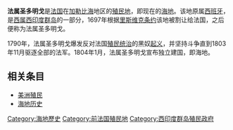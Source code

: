 {{noteTA
|1=zh-hans:圣多明各; zh-hant:聖多明哥;
}}
{{Infobox Former Country
|native_name  = Saint-Domingue
|conventional_long_name = 圣多明戈
|common_name  = Saint-Domingue
|chinese_name = 圣多明各
|continent    = North America
|region       = 加勒比海
|status       = [[新法兰西|新法兰西]]区域
|empire       = 法国
|government_type  = 君主制
|event_start  = 成立
|year_start   = 1625年
|event2       = [[里斯维克条约|里斯维克条约]]
|date_event2  = 1697年
|date_start   = 
|year_end     = 1804年
|date_end     = 1月1日
|event_end    = [[海地革命|独立]]
|p1           = 圣多明各将军
|flag_p1      = Flag_of_New_Spain.svg
|s1           = 海地帝国 (1804年-1806年)
|flag_s1      = Flag of Haiti 1964 (civil).svg
|image_flag   = Royal Standard of King Louis XIV.svg
|flag         = 
|image_coat  = Grand Royal Coat of Arms of France & Navarre.svg
|image_map    = LocationHaiti.svg
|national_anthem = 
|capital      = [[海地角|海地角]]¹
|common_languages = [[法语|法语]]
|leader1      = 参见[[法国君主列表|法国君主列表]]
|title_leader = [[法国君主列表|国王]]
|currency     = [[海地里弗尔|海地里弗尔]]
|stat_area1   = 21550
|footnotes    =  ¹ 1770年海地首都迁移到[[太子港|太子港]]，即今天的海地首都.
}}

'''法属圣多明戈'''是[[法国|法国]]在[[加勒比海|加勒比海]]地区的[[殖民地|殖民地]]，即现在的[[海地|海地]]。该地原属[[西班牙|西班牙]]，是[[西属西印度群岛|西属西印度群岛]]的一部分，1697年根据[[里斯维克条约|里斯维克条约]]该地被割让给法国，之后便称为法属圣多明戈。

1790年，法属圣多明戈爆发反对法国[[殖民统治|殖民统治]]的黑奴[[海地革命|起义]]，并坚持斗争直到1803年11月驱逐全部的法军。1804年1月，法属圣多明戈宣布独立建国，即海地。

==相关条目==
*[[美洲殖民|美洲殖民]]
*[[海地历史|海地历史]]

[[Category:海地歷史|Category:海地歷史]]
[[Category:前法国殖民地|Category:前法国殖民地]]
[[Category:西印度群岛殖民政府|Category:西印度群岛殖民政府]]